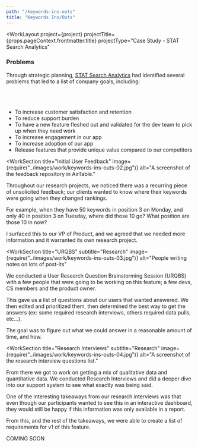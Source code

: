 ```yaml
---
path: "/keywords-ins-outs"
title: "Keywords Ins/Outs"
---
```





<WorkLayout
  project={project}
  projectTitle={props.pageContext.frontmatter.title}
  projectType="Case Study - STAT Search Analytics"
>
<SEO title={props.pageContext.frontmatter.title} />
<WorkIntro>
  <h3>Problems</h3>
  <p>
    Through strategic planning, <a href="https://getstat.com/" target="_blank" rel="noreferrer noopener">STAT Search Analytics</a> had identified several problems that led to a list of company goals, including:
  <br></br>
  <br></br>
  <ul>
    <li>To increase customer satisfaction and retention</li>
    <li>To reduce support burden</li>
    <li>To have a new feature fleshed out and validated for the dev team to pick up when they need work</li>
    <li>To increase engagement in our app</li>
    <li>To increase adoption of our app</li>
    <li>Release features that provide unique value compared to our competitors</li>
  </ul>
  </p>
</WorkIntro>

<WorkSection
  title="Initial User Feedback"
  image={require("../images/work/keywords-ins-outs-02.jpg")}
  alt="A screenshot of the feedback repository in AirTable."
>
  <p>
    Throughout our research projects, we noticed there was a recurring piece of unsolicited feedback; our clients wanted to know where their keywords were going when they changed rankings.
    </p>
  <p>
    For example, when they have 50 keywords in position 3 on Monday, and only 40 in position 3 on Tuesday, where did those 10 go? What position are those 10 in now?
  </p>
  <p>
    I surfaced this to our VP of Product, and we agreed that we needed more information and it warranted its own research project.
  </p>
</WorkSection>

<WorkSection
  title="URQBS"
  subtitle="Research"
  image={require("../images/work/keywords-ins-outs-03.jpg")}
  alt="People writing notes on lots of post-its"
>
  <p>
    We conducted a User Research Question Brainstorming Session (URQBS) with a few people that were going to be working on this feature; a few devs, CS members and the product owner.
  </p>

<p>
  This gave us a list of questions about our users that wanted answered. We then edited and prioritized them, then determined the best way to get the answers (ex: some required research interviews, others required data pulls, etc…). 
</p>

<p>
  The goal was to figure out what we could answer in a reasonable amount of time, and how.
</p>
</WorkSection>

<WorkSection
  title="Research Interviews"
  subtitle="Research"
  image={require("../images/work/keywords-ins-outs-04.jpg")}
  alt="A screenshot of the research interview questions list."
>
  <p>
    From there we got to work on getting a mix of qualitative data and quantitative data. We conducted Research Interviews and did a deeper dive into our support system to see what exactly was being said.
  </p>

<p>
   One of the interesting takeaways from our research interviews was that even though our participants wanted to see this in an interactive dashboard, they would still be happy if this information was only available in a report.
</p>
<p>
   From this, and the rest of the takeaways, we were able to create a list of requirements for v1 of this feature.
</p>
</WorkSection>

<NextSteps title="Outcome">
  <p>
    COMING SOON
  </p>
</NextSteps>

</WorkLayout>
